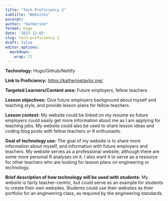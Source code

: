 ```yaml
---
title: "Tech Proficiency 2"
subtitle: "Websites"
excerpt: 
author: "Katherine"
format: hugo
date: '2023-12-02'
slug: tech-proficiency-2
draft: false
editor_options: 
  markdown: 
    wrap: 72
---
```


**Technology:** Hugo/Github/Netlify

**Link to Proficiency:** <https://katherinetaylor.me/>

**Targeted Learners/Content area:** Future employers, fellow teachers

**Lesson objectives:** Give future employers background about myself and
teaching style, and provide lesson plans for fellow teachers.

**Lesson context:** My website could be linked on my resume so future
employers could easily get more information about me as I am applying
for teaching jobs. My website could also be used to share lesson ideas
and coding blog posts with fellow teachers or R enthusiasts.

**Goal of technology use:** The goal of my website is to share more
information about myself, and information with future employers and
teachers. My website serves as a professional website, although there
are some more personal R analyses on it. I also want it to serve as a
resource for other teachers who are looking for lesson plans on
engineering or technology.

**Brief description of how technology will be used with students:** My
website is fairly teacher-centric, but could serve as an example for
students to create their own websites. Students could use their websites
as their portfolio for an engineering class, as required by the
engineering standards.
